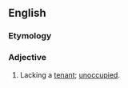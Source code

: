 ==English==

===Etymology===
{{suffix|en|tenant|less}}

===Adjective===
{{en-adj}}

# Lacking a [[tenant]]; [[unoccupied]].